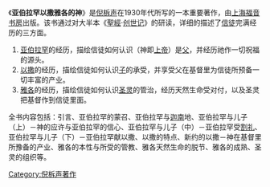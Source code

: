 {{Unreferenced |time=2009-03-08T09:51:49+00:00 }}
《'''亚伯拉罕以撒雅各的神'''》是[[倪柝声|倪柝声]]在1930年代所写的一本重要著作，由[[上海福音书房|上海福音书房]]出版。该书通过对大半本《[[聖經|聖經]]·[[创世记|创世记]]》的研读，详细的描述了[[信徒|信徒]]完满经历的三方面。
#[[亚伯拉罕|亚伯拉罕]]的经历，描绘信徒如何认识（神即[[上帝|上帝]]）是[[聖父|父]]，并经历祂作一切祝福的源头。
#[[以撒|以撒]]的经历，描绘信徒如何认识[[聖子|子]]的承受，并享受父在基督里为信徒所预备一切丰富的产业。
#[[雅各|雅各]]的经历，描绘信徒如何认识[[圣灵|圣灵]]的管治，经历天然生命受对付，以及圣灵把基督作到信徒里面。
全书内容包括：引言、亚伯拉罕的蒙召、亚伯拉罕与[[迦南|迦南]]地、亚伯拉罕与儿子（上）－神的应许与亚伯拉罕的信心、亚伯拉罕与儿子（中）－亚伯拉罕受[[割礼|割礼]]、亚伯拉罕与儿子（下）－亚伯拉罕献以撒、以撒的特点、新约的以撒－神在基督里所豫备的产业、雅各的本性与所受的管教、雅各天然生命的脱节、雅各的成熟、圣灵的组织等。


[[Category:倪柝声著作|Category:倪柝声著作]]